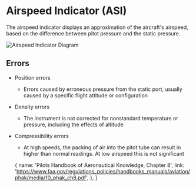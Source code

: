 

# Airspeed Indicator (ASI)

The airspeed indicator displays an approximation of the aircraft's airspeed,
based on the difference between pitot pressure and the static pressure.

![Airspeed Indicator Diagram](https://www.aopa.org/-/media/Images/AOPA-Main/News-and-Media/Publications/Flight-Training-Magazine/1811f/1811f_hiw/1811f_hiw_16x9.jpg)

## Errors

- Position errors
  - Errors caused by erroneous pressure from the static port, usually caused by
    a specific flight attitude or configuration
- Density errors
  - The instrument is not corrected for nonstandard temperature or pressure,
    including the effects of altitude
- Compressibility errors
  - At high speeds, the packing of air into the pitot tube can result in higher
    than normal readings. At low airspeed this is not significant

  {
    name: 'Pilots Handbook of Aeronautical Knowledge, Chapter 8',
    link: 'https://www.faa.gov/regulations_policies/handbooks_manuals/aviation/phak/media/10_phak_ch8.pdf',
  },
]
